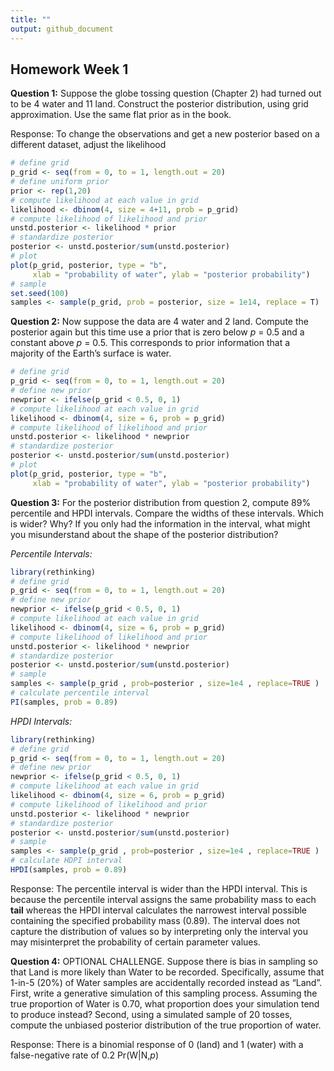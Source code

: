 ```yaml
---
title: ""
output: github_document
---
```


## Homework Week 1

**Question 1:** Suppose the globe tossing question (Chapter 2) had turned out to be 4 water and 11 land. Construct the posterior distribution, using grid approximation. Use the same flat prior as in the book.  

Response: To change the observations and get a new posterior based on a different dataset, adjust the likelihood

```r
# define grid 
p_grid <- seq(from = 0, to = 1, length.out = 20)
# define uniform prior 
prior <- rep(1,20)
# compute likelihood at each value in grid 
likelihood <- dbinom(4, size = 4+11, prob = p_grid)
# compute likelihood of likelihood and prior 
unstd.posterior <- likelihood * prior
# standardize posterior 
posterior <- unstd.posterior/sum(unstd.posterior)
# plot 
plot(p_grid, posterior, type = "b", 
     xlab = "probability of water", ylab = "posterior probability")
# sample 
set.seed(100)
samples <- sample(p_grid, prob = posterior, size = 1e14, replace = T)
```

**Question 2:** Now suppose the data are 4 water and 2 land. Compute the posterior again but this time use a prior that is zero below *p* = 0.5 and a constant above *p* = 0.5. This corresponds to prior information that a majority of the Earth's surface is water. 

```r
# define grid 
p_grid <- seq(from = 0, to = 1, length.out = 20)
# define new prior 
newprior <- ifelse(p_grid < 0.5, 0, 1)
# compute likelihood at each value in grid 
likelihood <- dbinom(4, size = 6, prob = p_grid)
# compute likelihood of likelihood and prior 
unstd.posterior <- likelihood * newprior
# standardize posterior 
posterior <- unstd.posterior/sum(unstd.posterior)
# plot 
plot(p_grid, posterior, type = "b", 
     xlab = "probability of water", ylab = "posterior probability")
```

**Question 3:** For the posterior distribution from question 2, compute 89% percentile and HPDI intervals. Compare the widths of these intervals. Which is wider? Why? If you only had the information in the interval, what might you misunderstand about the shape of the posterior distribution?  


*Percentile Intervals:*
```r
library(rethinking)
# define grid 
p_grid <- seq(from = 0, to = 1, length.out = 20)
# define new prior 
newprior <- ifelse(p_grid < 0.5, 0, 1)
# compute likelihood at each value in grid 
likelihood <- dbinom(4, size = 6, prob = p_grid)
# compute likelihood of likelihood and prior 
unstd.posterior <- likelihood * newprior
# standardize posterior 
posterior <- unstd.posterior/sum(unstd.posterior)
# sample
samples <- sample(p_grid , prob=posterior , size=1e4 , replace=TRUE )
# calculate percentile interval
PI(samples, prob = 0.89)
```


*HPDI Intervals:*
```r
library(rethinking)
# define grid 
p_grid <- seq(from = 0, to = 1, length.out = 20)
# define new prior 
newprior <- ifelse(p_grid < 0.5, 0, 1)
# compute likelihood at each value in grid 
likelihood <- dbinom(4, size = 6, prob = p_grid)
# compute likelihood of likelihood and prior 
unstd.posterior <- likelihood * newprior
# standardize posterior 
posterior <- unstd.posterior/sum(unstd.posterior)
# sample
samples <- sample(p_grid , prob=posterior , size=1e4 , replace=TRUE )
# calculate HDPI interval 
HPDI(samples, prob = 0.89)
```

Response: The percentile interval is wider than the HPDI interval. This is because the percentile interval assigns the same probability mass to each **tail** whereas the HPDI interval calculates the narrowest interval possible containing the specified probability mass (0.89). The interval does not capture the distribution of values so by interpreting only the interval you may misinterpret the probability of certain parameter values.


**Question 4:** OPTIONAL CHALLENGE. Suppose there is bias in sampling so that Land is more likely than Water to be recorded. Specifically, assume that 1-in-5 (20%) of Water samples are accidentally recorded instead as "Land". First, write a generative simulation of this sampling process. Assuming the true proportion of Water is 0.70, what proportion does your simulation tend to produce instead? Second, using a simulated sample of 20 tosses, compute the unbiased posterior distribution of the true proportion of water.  

Response: There is a binomial response of 0 (land) and 1 (water) with a false-negative rate of 0.2
Pr(W|N,*p*)

```r

```